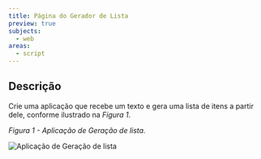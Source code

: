 ```yaml
---
title: Página do Gerador de Lista
preview: true
subjects:
  - web
areas:
  - script
---
```



## Descrição

Crie uma aplicação que recebe um texto e gera uma lista de itens a partir dele, conforme ilustrado na _Figura 1_.

_Figura 1 - Aplicação de Geração de lista._

<Image src={layout} alt="Aplicação de Geração de lista" class="border p-4" />
